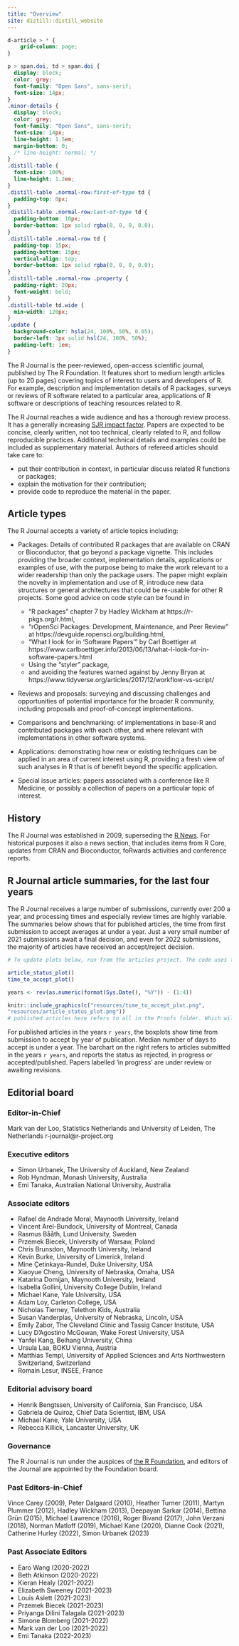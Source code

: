 ```yaml
---
title: "Overview"
site: distill::distill_website
---
```


```css
d-article > * {
    grid-column: page;
}

p > span.doi, td > span.doi {
  display: block;
  color: grey;
  font-family: "Open Sans", sans-serif;
  font-size: 14px;
}
.minor-details {
  display: block;
  color: grey;
  font-family: "Open Sans", sans-serif;
  font-size: 14px;
  line-height: 1.5em;
  margin-bottom: 0;
  /* line-height: normal; */
}
.distill-table {
  font-size: 100%;
  line-height: 1.2em;
}
.distill-table .normal-row:first-of-type td {
  padding-top: 0px;
}
.distill-table .normal-row:last-of-type td {
  padding-bottom: 10px;
  border-bottom: 1px solid rgba(0, 0, 0, 0.0);
}
.distill-table .normal-row td {
  padding-top: 15px;
  padding-bottom: 15px;
  vertical-align: top;
  border-bottom: 1px solid rgba(0, 0, 0, 0.0);
}
.distill-table .normal-row .property {
  padding-right: 20px;
  font-weight: bold;
}
.distill-table td.wide {
  min-width: 120px;
}
.update {
  background-color: hsla(24, 100%, 50%, 0.05); 
  border-left: 3px solid hsl(24, 100%, 50%); 
  padding-left: 1em;
}
```

The R Journal is the peer-reviewed, open-access scientific journal, published by The R Foundation. It features short to medium length articles (up to 20 pages) covering topics of interest to users and developers of R. For example, description and implementation details of R packages, surveys or reviews of R software related to a particular area, applications of R software or descriptions of teaching resources related to R. 

The R Journal reaches a wide audience and has a thorough review process. It has a generally increasing [SJR impact factor](https://www.scimagojr.com/journalsearch.php?q=21100255423&amp;tip=sid&amp;exact=no). Papers are expected to be concise, clearly written, not too technical, clearly related to R, and follow reproducible practices. Additional technical details and examples could be included as supplementary material. Authors of refereed articles should take care to:

* put their contribution in context, in particular discuss related R functions or packages;
* explain the motivation for their contribution;
* provide code to reproduce the material in the paper. </td>

## Article types

The R Journal accepts a variety of article topics including:

<!-- Following revision of the content description of The R Journal, from January 2017 submitted articles may include: -->

- Packages: Details of contributed R packages that are available on CRAN or Bioconductor, that go beyond a package vignette. This includes providing the broader context, implementation details, applications or examples of use, with the purpose being to make the work relevant to a wider readership than only the package users. The paper might explain the novelty in implementation and use of R, introduce new data structures or general architectures that could be re-usable for other R projects. Some good advice on code style can be found in
    - "R packages" chapter 7 by Hadley Wickham at https://r-pkgs.org/r.html,
    - "rOpenSci Packages: Development, Maintenance, and Peer Review" at https://devguide.ropensci.org/building.html,
    - "What I look for in 'Software Papers'" by Carl Boettiger at https://www.carlboettiger.info/2013/06/13/what-I-look-for-in-software-papers.html
    - Using the "styler" package,
    - and avoiding the features warned against by Jenny Bryan at https://www.tidyverse.org/articles/2017/12/workflow-vs-script/

- Reviews and proposals: surveying and discussing challenges and opportunities of potential importance for the broader R community, including proposals and proof-of-concept implementations.

- Comparisons and benchmarking: of implementations in base-R and contributed packages with each other, and where relevant with implementations in other software systems.

- Applications: demonstrating how new or existing techniques can be applied in an area of current interest using R, providing a fresh view of such analyses in R that is of benefit beyond the specific application.

- Special issue articles: papers associated with a conference like R Medicine, or possibly a collection of papers on a particular topic of interest.

## History

The R Journal was established in 2009, superseding the [R News](http://www.r-project.org/doc/Rnews/index.html).  For historical purposes it also a news section, that includes items from R Core, updates from CRAN and Bioconductor, foRwards activities and conference reports.

## R Journal article summaries, for the last four years

The R Journal receives a large number of submissions, currently over 200 a year, and processing times and especially review times are highly variable. The summaries below shows that for published articles, the time from first submission to accept averages at under a year.
Just a very small number of 2021 submissions await a final decision, and even for 2022 submissions, the majority of  articles have received an accept/reject decision.

```r
# To update plots below, run from the articles project. The code uses tablulate_articles, which runs only from articles.

article_status_plot()
time_to_accept_plot()
```
```r
years <- rev(as.numeric(format(Sys.Date(), "%Y")) - (1:4))

```


```r

knitr::include_graphics(c("resources/time_to_accept_plot.png",
"resources/article_status_plot.png"))
# published articles here refers to all in the Proofs folder. Which will coincide with website when published.
```

For published articles in the years `r years`, the boxplots show time from submission to accept by year of publication. Median number of days to accept is under a year. The barchart on the right refers to articles submitted in the years `r years`, and reports the status as
rejected, in progress or accepted/published. Papers labelled 'in progress' are under review or awaiting revisions. 


## Editorial board

### Editor-in-Chief

Mark van der Loo, Statistics Netherlands and University of Leiden, The Netherlands
r-journal@r-project.org

### Executive editors

- Simon Urbanek, The University of Auckland, New Zealand
- Rob Hyndman, Monash University, Australia
- Emi Tanaka, Australian National University, Australia

### Associate editors

- Rafael de Andrade Moral, Maynooth University, Ireland
- Vincent Arel-Bundock, University of Montreal, Canada
- Rasmus Bååth, Lund University, Sweden
- Przemek Biecek, University of Warsaw, Poland
- Chris Brunsdon, Maynooth University, Ireland
- Kevin Burke, University of Limerick, Ireland
- Mine Çetinkaya-Rundel, Duke University, USA
- Xiaoyue Cheng, University of Nebraska, Omaha, USA
- Katarina Domijan, Maynooth University, Ireland
- Isabella Gollini, University College Dublin, Ireland
- Michael Kane, Yale University, USA
- Adam Loy, Carleton College, USA 
- Nicholas Tierney, Telethon Kids, Australia
- Susan Vanderplas, University of Nebraska, Lincoln, USA
- Emily Zabor, The Cleveland Clinic and Tassig Cancer Institute, USA
- Lucy D'Agostino McGowan, Wake Forest University, USA
- Yanfei Kang, Beihang University, China
- Ursula Laa, BOKU Vienna, Austria
- Matthias Templ, University of Applied Sciences and Arts Northwestern Switzerland, Switzerland
- Romain Lesur, INSEE, France

### Editorial advisory board

- Henrik Bengtssen, University of California, San Francisco, USA
- Gabriela de Quiroz, Chief Data Scientist, IBM, USA
- Michael Kane, Yale University, USA
- Rebecca Killick, Lancaster University, UK

### Governance

The R Journal is run under the auspices of [the R Foundation](https://www.r-project.org/foundation/), and editors of the Journal are appointed by the Foundation board.

### Past Editors-in-Chief

Vince Carey (2009), Peter Dalgaard (2010), Heather Turner (2011), Martyn
Plummer (2012), Hadley Wickham (2013), Deepayan Sarkar (2014), Bettina Grün
(2015), Michael Lawrence (2016), Roger Bivand (2017), John Verzani (2018),
Norman Matloff (2019), Michael Kane (2020), Dianne Cook (2021), Catherine
Hurley (2022), Simon Urbanek (2023)

### Past Associate Editors

- Earo Wang (2020-2022)
- Beth Atkinson (2020-2022)
- Kieran Healy (2021-2022)
- Elizabeth Sweeney (2021-2023)
- Louis Aslett (2021-2023)
- Przemek Biecek (2021-2023)
- Priyanga Dilini Talagala (2021-2023)
- Simone Blomberg (2021-2022)
- Mark van der Loo (2021-2022)
- Emi Tanaka (2022-2023)



